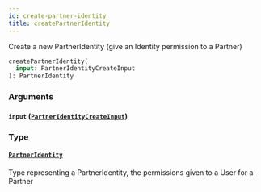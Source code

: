 ```yaml
---
id: create-partner-identity
title: createPartnerIdentity
---
```


Create a new PartnerIdentity (give an Identity permission to a Partner)

```graphql
createPartnerIdentity(
  input: PartnerIdentityCreateInput
): PartnerIdentity

```

### Arguments

#### `input` ([`PartnerIdentityCreateInput`](/developers/shared-apis/adminidentity-api/graphql/reference/inputs/partner-identity-create-input))

### Type

#### [`PartnerIdentity`](/developers/shared-apis/adminidentity-api/graphql/reference/objects/partner-identity)

Type representing a PartnerIdentity, the permissions given to a User for a Partner
